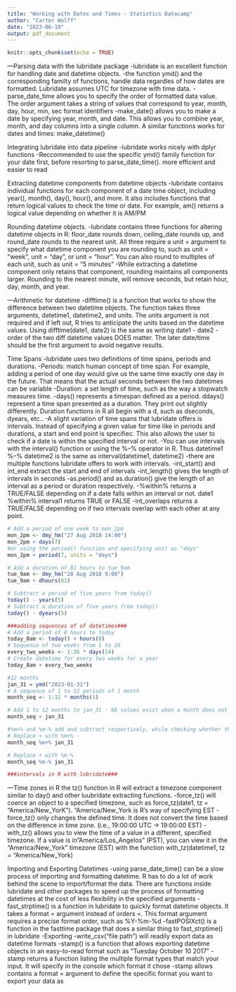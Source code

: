 ---
title: "Working with Dates and Times - Statistics Datacamp"
author: "Carter Wolff"
date: "2023-06-19"
output: pdf_document
---

```{r setup, include=FALSE}
knitr::opts_chunk$set(echo = TRUE)
```

---Parsing data with the lubridate package
-lubridate is an excellent function for handling date and datetime objects. 
-the function ymd() and the corresponding familty of functions, handle data regardles of how dates are formatted. Lubridate assumes UTC for timezone with time data.
-parse_date_time allows you to specify the order of formatted data value. The order argument takes a string of values that correspond to year, month, day, hour, min, sec format identifiers
-make_date() allows you to make a date by specifying year, month, and date. This allows you to combine year, month, and day columns into a single column. A similar functions works for dates and times: make_datetime()

Integrating lubridate into data pipeline
-lubridate works nicely with dplyr functions
-Reccommended to use the specific ymd() family function for your date first, before resorting to parse_date_time(). more efficient and easier to read

Extracting datetime components from datetime objects
-lubridate contains individual functions for each component of a date time object, including year(), month(), day(), hour(), and more. It also includes functions that return logical values to check the time or date. For example, am() returns a logical value depending on whether it is AM/PM

Rounding datetime objects.
-lubridate contains three functions for altering datetime objects in R: floor_date rounds down, ceiling_date rounds up, and round_date rounds to the nearest unit. All three require a unit = argument to specify what datetime component you are rounding to, such as unit = "week", unit = "day", or unit = "hour". You can also round to multiples of each unit, such as unit = "5 minutes"
-While extracting a datetime component only retains that component, rounding maintains all components larger. Rounding to the nearest minute, will remove seconds, but retain hour, day, month, and year.

---Arithmetic for datetime
-difftime() is a function that works to show the difference between two datetime objects. The function takes three arguments, datetime1, datetime2, and units. The units argument is not required and if left out, R tries to anticipate the units based on the datetime values. Using difftime(date1, date2) is the same as writing date1 - date2
  -order of the two diff datetime values DOES matter. The later date/time should be the first argument to avoid negative results.

Time Spans
-lubridate uses two definitions of time spans, periods and durations.
  -Periods: match human concept of time span. For example, adding a period of one day would give us the same time exactly one day in the future. That means that the        actual seconds between the two datetimes can be variable
  -Duration: a set length of time, such as the way a stopwatch measures time.
  -days() represents a timespan defined as a period. ddays() represent a time span presented as a duration. They print out slightly differently. Duration functions in R    all begin with a d, such as dseconds, dyears, etc..
-A slight variation of time spans that lubridate offers is intervals. Instead of specifying a given value for time like in periods and durations, a start and end point is specifiec. This also allows the user to check if a date is within the specified interval or not. 
  -You can use intervals with the interval() function or using the %--% operator in R. Thus datetime1 %--% datetime2 is the same as interval(datetime1, datetime2)
  -there are multiple functions lubridate offers to work with intervals. 
    -int_start() and int_end extract the start and end of intervals
    -int_length() gives the length of intervals in seconds
    -as.period() and as.duration() give the length of an interval as a period or duration respectively.
    -%within% returns a TRUE/FALSE depending on if a date falls within an interval or not. date1 %within% interval1 returns TRUE or FALSE
    -int_overlaps returns a TRUE/FALSE depending on if two intervals overlap with each other at any point.


```{r}
# Add a period of one week to mon_2pm
mon_2pm <- dmy_hm("27 Aug 2018 14:00")
mon_2pm + days(7)
#or using the period() function and specifying unit as "days"
mon_2pm + period(7, units = "days")

# Add a duration of 81 hours to tue_9am
tue_9am <- dmy_hm("28 Aug 2018 9:00")
tue_9am + dhours(81)

# Subtract a period of five years from today()
today() - years(5)
# Subtract a duration of five years from today()
today() - dyears(5)

###adding sequences of of datetimes### 
# Add a period of 8 hours to today
today_8am <- today() + hours(8)
# Sequence of two weeks from 1 to 26
every_two_weeks <- 1:26 * days(14)
# Create datetime for every two weeks for a year
today_8am + every_two_weeks

#12 months
jan_31 = ymd("2023-01-31")
# A sequence of 1 to 12 periods of 1 month
month_seq <- 1:12 * months(1)

# Add 1 to 12 months to jan_31 - NA values exist when a month does not have 31 days
month_seq + jan_31

#%m=% and %m-% add and subtract respectively, while checking whether the last day of the month is 31 or 30 days. It will use the last day of the month as the last value
# Replace + with %m+% - 
month_seq %m+% jan_31

# Replace + with %m-%
month_seq %m-% jan_31

###intervals in R with lubridate###

```

---Time zones in R
the tz() function in R will extract a timezone component similar to day() and other luubridate extracting functions. 
-force_tz() will coerce an object to a specified timezone, such as force_tz(date1, tz = "America/New_YorK"). "America/New_York is R's way of specifying EST
  -force_tz() only changes the defined time. It does not convert the time based on the difference in time zone. (i.e., 19:00:00 UTC -> 19:00:00 EST)
-with_tz() allows you to view the time of a value in a different, specified timezone. If a value is in "America/Los_Angelos" (PST), you can view it in the "America/New_York" timezone (EST) with the function with_tz(datetime1, tz = "America/New_York)

Importing and Exporting Datetimes
-using parse_date_time() can be a slow process of importing and formatting datetime. R has to do a lot of work behind the scene to import/format the data. There are functions inside lubridate and other packages to speed up the process of formatting datetimes at the cost of less flexibility in the specified arguments
-fast_strptime() is a function in lubridate to quickly format datetime objects. It takes a format = argument instead of orders =. This format argument requires a precise format order, such as %Y-%m-%d
-fastPOSIXct() is a function in the fasttime package that does a similar thing to fast_strptime() in lubridate
-Exporting
  -write_csv("file path") will readily export data as datetime formats
  -stamp() is a function that allows exporting datetime objects in an easy-to-read format such as "Tuesday October 10 2017"
    -stamp returns a function listing the multiple format types that match your input. It will specify in the console which format it chose
    -stamp allows contains a format = argument to define the specific format you want to export your data as

